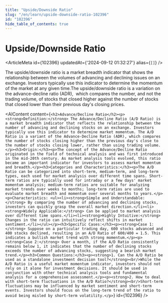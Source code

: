```yaml
---
title: "Upside/Downside Ratio"
slug: "/en/learn/upside-downside-ratio-102396"
id: "102396"
hide_table_of_contents: true
---
```



# Upside/Downside Ratio

<ArticleMeta id={102396} updatedAt={'2024-09-12 01:32:27'} alias={`[]`} />
<div className='border-solid border-b border-t-0 my-4 border-[var(--ifm-color-gray-300)]' />

The upside/downside ratio is a market breadth indicator that shows the relationship between the volumes of advancing and declining issues on an exchange. Investors typically use this indicator to determine the momentum of the market at any given time.The upside/downside ratio is a variation on the advance-decline ratio (ADR),  which compares the number, and not the trading volume, of stocks that closed higher against the number of stocks that closed lower than their previous day's closing prices.

<AIContent content={`<h2>Advance/Decline Ratio</h2><p><strong>Definition:</strong> The Advance/Decline Ratio (A/D Ratio) is a market breadth indicator that reflects the relationship between the number of advancing and declining stocks on an exchange. Investors typically use this indicator to determine market momentum. The A/D Ratio is a variant of the Advance-Decline Ratio (ADR), which compares the number of stocks closing higher than the previous day's close to the number of stocks closing lower, rather than using trading volume.</p><h3>Origin:</h3><p>The concept of the Advance/Decline Ratio originated in the field of technical analysis and was first introduced in the mid-20th century. As market analysis tools evolved, this ratio became an important indicator for investors to assess market momentum and breadth.</p><h3>Categories and Characteristics:</h3><p>The A/D Ratio can be categorized into short-term, medium-term, and long-term types, each used for market analysis over different time spans. Short-term ratios are typically used for intraday or a few days' market momentum analysis; medium-term ratios are suitable for analyzing market trends over weeks to months; long-term ratios are used to evaluate market breadth and momentum over several months to years.</p><p>Characteristics: <ul><li><strong>Simple and Understandable:</strong> By comparing the number of advancing and declining stocks, investors can quickly grasp the overall market direction.</li><li><strong>Widely Applicable:</strong> Can be applied to market analysis over different time spans.</li><li><strong>Highly Intuitive:</strong> Changes in the ratio can intuitively reflect shifts in market sentiment.</li></ul></p><h3>Specific Cases:</h3><p><strong>Case 1:</strong> Suppose on a particular trading day, 600 stocks advanced and 400 stocks declined, resulting in an A/D Ratio of 600/400 = 1.5. This indicates a bullish market trend with strong momentum.</p><p><strong>Case 2:</strong> Over a month, if the A/D Ratio consistently remains below 1, it indicates that the number of declining stocks exceeds the number of advancing stocks, suggesting a bearish market trend.</p><h3>Common Questions:</h3><p><strong>1. Can the A/D Ratio be used as a standalone investment decision tool?</strong><br/>While the A/D Ratio is a useful market momentum indicator, investors should not rely on it alone for investment decisions. It should be used in conjunction with other technical analysis tools and fundamental analysis for a comprehensive assessment.</p><p><strong>2. How to deal with short-term fluctuations in the A/D Ratio?</strong><br/>Short-term fluctuations may be influenced by market sentiment and short-term events. Investors should focus on the long-term trend of the ratio to avoid being misled by short-term volatility.</p>`} id={102396} />
